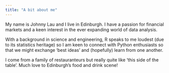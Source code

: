 ```yaml
---
title: "A bit about me"
---
```


My name is Johnny Lau and I live in Edinburgh.  I have a passion for financial markets and a keen interest in the ever expanding world of data analysis.
  
With a background in science and engineering, R speaks to me loudest (due to its statistics heritage) so I am keen to connect with Python enthusiasts so that we might exchange 'best ideas' and (hopefully) learn from one another.  
  
I come from a family of restauranteurs but really quite like 'this side of the table'.  Much love to Edinburgh's food and drink scene! 